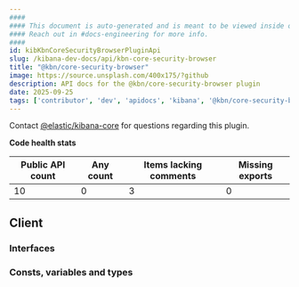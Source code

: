 ```yaml
---
####
#### This document is auto-generated and is meant to be viewed inside our experimental, new docs system.
#### Reach out in #docs-engineering for more info.
####
id: kibKbnCoreSecurityBrowserPluginApi
slug: /kibana-dev-docs/api/kbn-core-security-browser
title: "@kbn/core-security-browser"
image: https://source.unsplash.com/400x175/?github
description: API docs for the @kbn/core-security-browser plugin
date: 2025-09-25
tags: ['contributor', 'dev', 'apidocs', 'kibana', '@kbn/core-security-browser']
---
```




Contact [@elastic/kibana-core](https://github.com/orgs/elastic/teams/kibana-core) for questions regarding this plugin.

**Code health stats**

| Public API count  | Any count | Items lacking comments | Missing exports |
|-------------------|-----------|------------------------|-----------------|
| 10 | 0 | 3 | 0 |

## Client

### Interfaces
<DocDefinitionList data={kbnCoreSecurityBrowserObj.client.interfaces}/>

### Consts, variables and types
<DocDefinitionList data={kbnCoreSecurityBrowserObj.client.misc}/>

